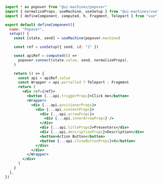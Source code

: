 ```jsx
import * as popover from "@ui-machines/popover"
import { normalizeProps, useMachine, useSetup } from "@ui-machines/vue"
import { defineComponent, computed, h, Fragment, Teleport } from "vue"

export default defineComponent({
  name: "Popover",
  setup() {
    const [state, send] = useMachine(popover.machine)

    const ref = useSetup({ send, id: "1" })

    const apiRef = computed(() =>
      popover.connect(state.value, send, normalizeProps),
    )

    return () => {
      const api = apiRef.value
      const Wrapper = api.portalled ? Teleport : Fragment
      return (
        <div ref={ref}>
          <button {...api.triggerProps}>Click me</button>
          <Wrapper>
            <div {...api.positionerProps}>
              <div {...api.contentProps}>
                <div {...api.arrowProps}>
                  <div {...api.innerArrowProps} />
                </div>
                <div {...api.titleProps}>Presenters</div>
                <div {...api.descriptionProps}>Description</div>
                <button>Action Button</button>
                <button {...api.closeButtonProps}>X</button>
              </div>
            </div>
          </Wrapper>
        </div>
      )
    }
  },
})
```

